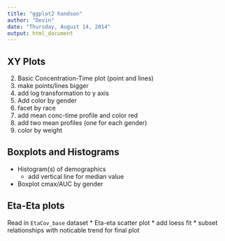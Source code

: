 ```yaml
---
title: "ggplot2 handson"
author: "Devin"
date: "Thursday, August 14, 2014"
output: html_document
---
```


## XY Plots

2) Basic Concentration-Time plot (point and lines)
3) make points/lines bigger
4) add log transformation to y axis
5) Add color by gender
6) facet by race
7) add mean conc-time profile and color red
8) add two mean profiles (one for each gender)
9) color by weight

## Boxplots and Histograms
* Histogram(s) of demographics
  * add vertical line for median value
* Boxplot cmax/AUC by gender

## Eta-Eta plots
Read in `EtaCov_base` dataset
* Eta-eta scatter plot
  * add loess fit
* subset relationships with noticable trend for final plot

